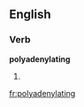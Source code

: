 
==English==

===Verb===
'''polyadenylating'''

# {{present participle of|[[polyadenylate]]}}

[[fr:polyadenylating]]